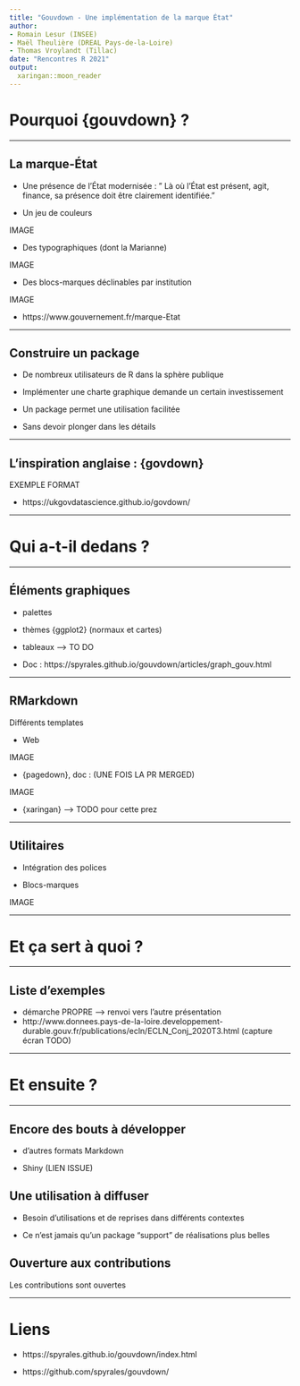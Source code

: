 ```yaml
---
title: "Gouvdown - Une implémentation de la marque État"
author:
- Romain Lesur (INSEE)
- Maël Theulière (DREAL Pays-de-la-Loire)
- Thomas Vroylandt (Tillac)
date: "Rencontres R 2021"
output:
  xaringan::moon_reader
---
```


# Pourquoi {gouvdown} ?

---

## La marque-État

+ Une présence de l'État modernisée : " Là où l’État est présent, agit, finance, sa présence doit être clairement identifiée."

+ Un jeu de couleurs

IMAGE

+ Des typographiques (dont la Marianne)

IMAGE

+ Des blocs-marques déclinables par institution

IMAGE

+ https://www.gouvernement.fr/marque-Etat

---

## Construire un package

+ De nombreux utilisateurs de R dans la sphère publique

+ Implémenter une charte graphique demande un certain investissement

+ Un package permet une utilisation facilitée

+ Sans devoir plonger dans les détails

---

## L'inspiration anglaise : {govdown}

EXEMPLE FORMAT

+ https://ukgovdatascience.github.io/govdown/

---

# Qui a-t-il dedans ?

---

## Éléments graphiques

+ palettes

+ thèmes {ggplot2} (normaux et cartes)

+ tableaux --> TO DO

+ Doc : https://spyrales.github.io/gouvdown/articles/graph_gouv.html

---

## RMarkdown

Différents templates

+ Web

IMAGE

+ {pagedown}, doc : (UNE FOIS LA PR MERGED)

IMAGE

+ {xaringan} --> TODO pour cette prez

---

## Utilitaires

+ Intégration des polices

+ Blocs-marques

IMAGE

---

# Et ça sert à quoi ?

---

## Liste d'exemples

+ démarche PROPRE --> renvoi vers l'autre présentation
+ http://www.donnees.pays-de-la-loire.developpement-durable.gouv.fr/publications/ecln/ECLN_Conj_2020T3.html (capture écran TODO)

---

# Et ensuite ?

---

## Encore des bouts à développer

+ d'autres formats Markdown

+ Shiny (LIEN ISSUE)

## Une utilisation à diffuser

+ Besoin d'utilisations et de reprises dans différents contextes

+ Ce n'est jamais qu'un package "support" de réalisations plus belles

## Ouverture aux contributions

Les contributions sont ouvertes

---

# Liens

+ https://spyrales.github.io/gouvdown/index.html

+ https://github.com/spyrales/gouvdown/
